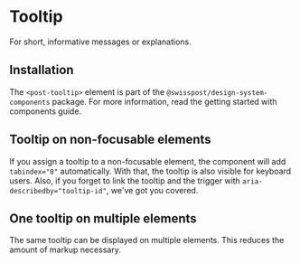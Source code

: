 
<Meta of={TooltipStories} />

# Tooltip

<div className="lead">For short, informative messages or explanations.</div>

<Canvas of={TooltipStories.Default} />
<Controls of={TooltipStories.Default} />

## Installation

The `<post-tooltip>` element is part of the `@swisspost/design-system-components` package. For more information, read the
<LinkTo kind="getting-started-components" story="docs">getting started with components guide</LinkTo>.

## Tooltip on non-focusable elements

If you assign a tooltip to a non-focusable element, the component will add `tabindex="0"` automatically. With that, the tooltip is also visible for keyboard users. Also, if you forget to link the tooltip and the trigger with `aria-describedby="tooltip-id"`, we've got you covered.

<Canvas of={TooltipStories.Paragraph} />

## One tooltip on multiple elements

The same tooltip can be displayed on multiple elements. This reduces the amount of markup necessary.

<Canvas of={TooltipStories.Multiple} />

